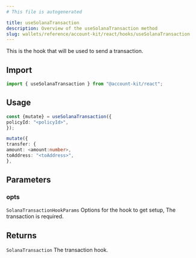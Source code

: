 ```yaml
---
# This file is autogenerated

title: useSolanaTransaction
description: Overview of the useSolanaTransaction method
slug: wallets/reference/account-kit/react/hooks/useSolanaTransaction
---
```


This is the hook that will be used to send a transaction.

## Import

```ts
import { useSolanaTransaction } from "@account-kit/react";
```

## Usage

```ts
const {mutate} = useSolanaTransaction({
policyId: "<policyId>",
});

mutate({
transfer: {
amount: <amount:number>,
toAddress: "<toAddress>",
},
```

## Parameters

### opts

`SolanaTransactionHookParams`
Options for the hook to get setup, The transaction is required.

## Returns

`SolanaTransaction`
The transaction hook.
